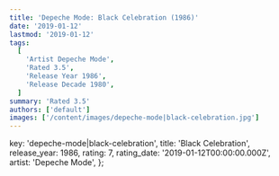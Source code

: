 ```yaml
---
title: 'Depeche Mode: Black Celebration (1986)'
date: '2019-01-12'
lastmod: '2019-01-12'
tags:
  [
    'Artist Depeche Mode',
    'Rated 3.5',
    'Release Year 1986',
    'Release Decade 1980',
  ]
summary: 'Rated 3.5'
authors: ['default']
images: ['/content/images/depeche-mode|black-celebration.jpg']
---
```


  key: 'depeche-mode|black-celebration',
  title: 'Black Celebration',
  release_year: 1986,
  rating: 7,
  rating_date: '2019-01-12T00:00:00.000Z',
  artist: 'Depeche Mode',
};

<MusicRating data={data} />
